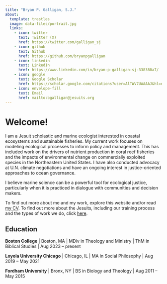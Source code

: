 ```yaml
---
title: "Bryan P. Galligan, S.J."
about:
  template: trestles
  image: data-files/portrait.jpg
  links:
    - icon: twitter
      text: Twitter (X)
      href: https://twitter.com/galligan_sj
    - icon: github
      text: Github
      href: https://github.com/bryanpgalligan
    - icon: linkedin
      text: LinkedIn
      href: https://www.linkedin.com/in/bryan-p-galligan-sj-338380a7/
    - icon: google
      text: Google Scholar
      href: https://scholar.google.com/citations?user=AlTWV7UAAAAJ&hl=en
    - icon: envelope-fill
      text: Email
      href: mailto:bgalligan@jesuits.org
---
```


# Welcome!

I am a Jesuit scholastic and marine ecologist interested in coastal ecosystems and sustainable fisheries. My current work focuses on modeling ecological processes to inform policy and management. This has included work on the drivers of nutrient production in coral reef fisheries and the impacts of environmental change on commercially exploited species in the Northeastern United States. I have also conducted advocacy at  U.N. climate negotiations and have an ongoing interest in justice-oriented approaches to ocean governance.

I believe marine science can be a powerful tool for ecological justice, particularly when it is practiced in dialogue with communities and decision makers.

To find out more about me and my work, explore this website and/or read [my CV](data-files/galligan-cv.pdf). To find out more about the Jesuits, including our training process and the types of work we do, click [here](https://beajesuit.org).

## Education

**Boston College** | Boston, MA | MDiv in Theology and Ministry | ThM in Biblical Studies | Aug 2023 -- present

**Loyola University Chicago** | Chicago, IL | MA in Social Philosophy | Aug 2019 -- May 2021

**Fordham University** | Bronx, NY | BS in Biology and Theology | Aug 2011 -- May 2015
